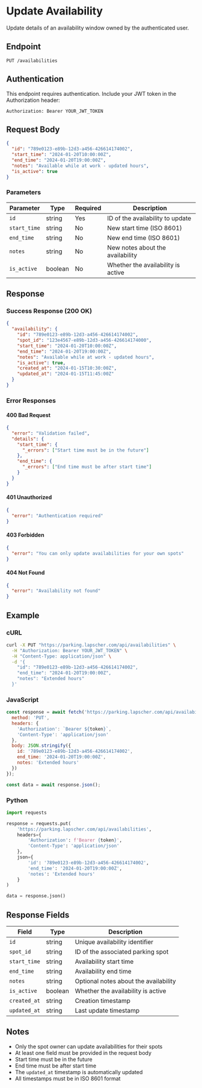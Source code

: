 # Update Availability

Update details of an availability window owned by the authenticated user.

## Endpoint

```
PUT /availabilities
```

## Authentication

This endpoint requires authentication. Include your JWT token in the Authorization header:

```
Authorization: Bearer YOUR_JWT_TOKEN
```

## Request Body

```json
{
  "id": "789e0123-e89b-12d3-a456-426614174002",
  "start_time": "2024-01-20T10:00:00Z",
  "end_time": "2024-01-20T19:00:00Z",
  "notes": "Available while at work - updated hours",
  "is_active": true
}
```

### Parameters

| Parameter | Type | Required | Description |
|-----------|------|----------|-------------|
| `id` | string | Yes | ID of the availability to update |
| `start_time` | string | No | New start time (ISO 8601) |
| `end_time` | string | No | New end time (ISO 8601) |
| `notes` | string | No | New notes about the availability |
| `is_active` | boolean | No | Whether the availability is active |

## Response

### Success Response (200 OK)

```json
{
  "availability": {
    "id": "789e0123-e89b-12d3-a456-426614174002",
    "spot_id": "123e4567-e89b-12d3-a456-426614174000",
    "start_time": "2024-01-20T10:00:00Z",
    "end_time": "2024-01-20T19:00:00Z",
    "notes": "Available while at work - updated hours",
    "is_active": true,
    "created_at": "2024-01-15T10:30:00Z",
    "updated_at": "2024-01-15T11:45:00Z"
  }
}
```

### Error Responses

#### 400 Bad Request

```json
{
  "error": "Validation failed",
  "details": {
    "start_time": {
      "_errors": ["Start time must be in the future"]
    },
    "end_time": {
      "_errors": ["End time must be after start time"]
    }
  }
}
```

#### 401 Unauthorized

```json
{
  "error": "Authentication required"
}
```

#### 403 Forbidden

```json
{
  "error": "You can only update availabilities for your own spots"
}
```

#### 404 Not Found

```json
{
  "error": "Availability not found"
}
```

## Example

### cURL

```bash
curl -X PUT "https://parking.lapscher.com/api/availabilities" \
  -H "Authorization: Bearer YOUR_JWT_TOKEN" \
  -H "Content-Type: application/json" \
  -d '{
    "id": "789e0123-e89b-12d3-a456-426614174002",
    "end_time": "2024-01-20T19:00:00Z",
    "notes": "Extended hours"
  }'
```

### JavaScript

```javascript
const response = await fetch('https://parking.lapscher.com/api/availabilities', {
  method: 'PUT',
  headers: {
    'Authorization': `Bearer ${token}`,
    'Content-Type': 'application/json'
  },
  body: JSON.stringify({
    id: '789e0123-e89b-12d3-a456-426614174002',
    end_time: '2024-01-20T19:00:00Z',
    notes: 'Extended hours'
  })
});

const data = await response.json();
```

### Python

```python
import requests

response = requests.put(
    'https://parking.lapscher.com/api/availabilities',
    headers={
        'Authorization': f'Bearer {token}',
        'Content-Type': 'application/json'
    },
    json={
        'id': '789e0123-e89b-12d3-a456-426614174002',
        'end_time': '2024-01-20T19:00:00Z',
        'notes': 'Extended hours'
    }
)

data = response.json()
```

## Response Fields

| Field | Type | Description |
|-------|------|-------------|
| `id` | string | Unique availability identifier |
| `spot_id` | string | ID of the associated parking spot |
| `start_time` | string | Availability start time |
| `end_time` | string | Availability end time |
| `notes` | string | Optional notes about the availability |
| `is_active` | boolean | Whether the availability is active |
| `created_at` | string | Creation timestamp |
| `updated_at` | string | Last update timestamp |

## Notes

- Only the spot owner can update availabilities for their spots
- At least one field must be provided in the request body
- Start time must be in the future
- End time must be after start time
- The `updated_at` timestamp is automatically updated
- All timestamps must be in ISO 8601 format
